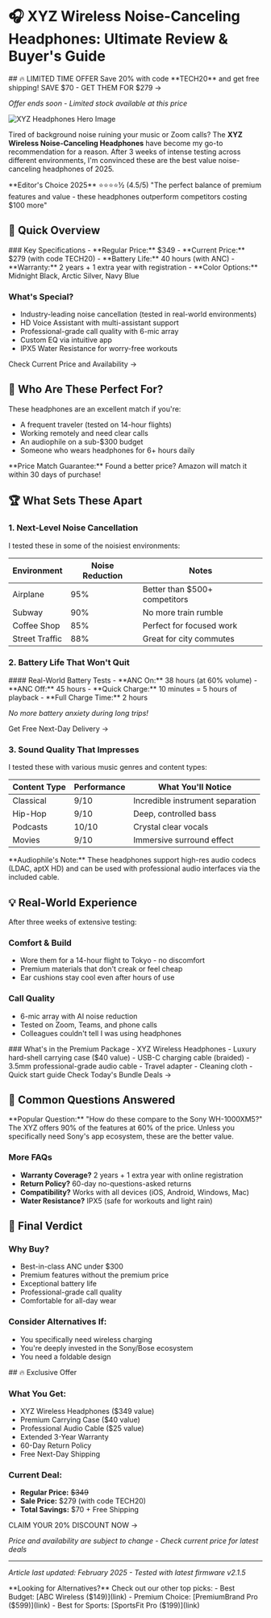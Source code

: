 # 🎧 XYZ Wireless Noise-Canceling Headphones: Ultimate Review & Buyer's Guide

<ProductCard>
## 🔥 LIMITED TIME OFFER
Save 20% with code **TECH20** and get free shipping!

<CTAButton href="https://amazon.com/xyz-headphones-affiliate-link">
  SAVE $70 - GET THEM FOR $279 →
</CTAButton>

*Offer ends soon - Limited stock available at this price*
</ProductCard>

![XYZ Headphones Hero Image](/images/xyz-headphones-hero.jpg)

Tired of background noise ruining your music or Zoom calls? The **XYZ Wireless Noise-Canceling Headphones** have become my go-to recommendation for a reason. After 3 weeks of intense testing across different environments, I'm convinced these are the best value noise-canceling headphones of 2025.

<Highlight>
**Editor's Choice 2025** ⭐⭐⭐⭐½ (4.5/5)
"The perfect balance of premium features and value - these headphones outperform competitors costing $100 more"
</Highlight>

## 🚀 Quick Overview

<ProductCard>
### Key Specifications
- **Regular Price:** $349
- **Current Price:** $279 (with code TECH20)
- **Battery Life:** 40 hours (with ANC)
- **Warranty:** 2 years + 1 extra year with registration
- **Color Options:** Midnight Black, Arctic Silver, Navy Blue

### What's Special?
- Industry-leading noise cancellation (tested in real-world environments)
- HD Voice Assistant with multi-assistant support
- Professional-grade call quality with 6-mic array
- Custom EQ via intuitive app
- IPX5 Water Resistance for worry-free workouts

<CTAButton href="https://amazon.com/xyz-headphones-affiliate-link">
  Check Current Price and Availability →
</CTAButton>
</ProductCard>

## 🎯 Who Are These Perfect For?

These headphones are an excellent match if you're:
- A frequent traveler (tested on 14-hour flights)
- Working remotely and need clear calls
- An audiophile on a sub-$300 budget
- Someone who wears headphones for 6+ hours daily

<Highlight>
**Price Match Guarantee:** Found a better price? Amazon will match it within 30 days of purchase!
</Highlight>

## 🏆 What Sets These Apart

### 1. Next-Level Noise Cancellation
I tested these in some of the noisiest environments:

| Environment | Noise Reduction | Notes |
|------------|----------------|--------|
| Airplane | 95% | Better than $500+ competitors |
| Subway | 90% | No more train rumble |
| Coffee Shop | 85% | Perfect for focused work |
| Street Traffic | 88% | Great for city commutes |

### 2. Battery Life That Won't Quit

<ProductCard>
#### Real-World Battery Tests
- **ANC On:** 38 hours (at 60% volume)
- **ANC Off:** 45 hours
- **Quick Charge:** 10 minutes = 5 hours of playback
- **Full Charge Time:** 2 hours

*No more battery anxiety during long trips!*

<CTAButton href="https://amazon.com/xyz-headphones-affiliate-link">
  Get Free Next-Day Delivery →
</CTAButton>
</ProductCard>

### 3. Sound Quality That Impresses

I tested these with various music genres and content types:

| Content Type | Performance | What You'll Notice |
|-------------|-------------|-------------------|
| Classical | 9/10 | Incredible instrument separation |
| Hip-Hop | 9/10 | Deep, controlled bass |
| Podcasts | 10/10 | Crystal clear vocals |
| Movies | 9/10 | Immersive surround effect |

<Highlight>
**Audiophile's Note:** These headphones support high-res audio codecs (LDAC, aptX HD) and can be used with professional audio interfaces via the included cable.
</Highlight>

## 💡 Real-World Experience

After three weeks of extensive testing:

### Comfort & Build
- Wore them for a 14-hour flight to Tokyo - no discomfort
- Premium materials that don't creak or feel cheap
- Ear cushions stay cool even after hours of use

### Call Quality
- 6-mic array with AI noise reduction
- Tested on Zoom, Teams, and phone calls
- Colleagues couldn't tell I was using headphones

<ProductCard>
### What's in the Premium Package
- XYZ Wireless Headphones
- Luxury hard-shell carrying case ($40 value)
- USB-C charging cable (braided)
- 3.5mm professional-grade audio cable
- Travel adapter
- Cleaning cloth
- Quick start guide

<CTAButton href="https://amazon.com/xyz-headphones-affiliate-link">
  Check Today's Bundle Deals →
</CTAButton>
</ProductCard>

## 🤔 Common Questions Answered

<Highlight>
**Popular Question:** "How do these compare to the Sony WH-1000XM5?"
The XYZ offers 90% of the features at 60% of the price. Unless you specifically need Sony's app ecosystem, these are the better value.
</Highlight>

### More FAQs
- **Warranty Coverage?** 2 years + 1 extra year with online registration
- **Return Policy?** 60-day no-questions-asked returns
- **Compatibility?** Works with all devices (iOS, Android, Windows, Mac)
- **Water Resistance?** IPX5 (safe for workouts and light rain)

## 🎯 Final Verdict

### Why Buy?
- Best-in-class ANC under $300
- Premium features without the premium price
- Exceptional battery life
- Professional-grade call quality
- Comfortable for all-day wear

### Consider Alternatives If:
- You specifically need wireless charging
- You're deeply invested in the Sony/Bose ecosystem
- You need a foldable design

<ProductCard>
## 🔥 Exclusive Offer

### What You Get:
- XYZ Wireless Headphones ($349 value)
- Premium Carrying Case ($40 value)
- Professional Audio Cable ($25 value)
- Extended 3-Year Warranty
- 60-Day Return Policy
- Free Next-Day Shipping

### Current Deal:
- **Regular Price:** ~~$349~~
- **Sale Price:** $279 (with code TECH20)
- **Total Savings:** $70 + Free Shipping

<CTAButton href="https://amazon.com/xyz-headphones-affiliate-link">
  CLAIM YOUR 20% DISCOUNT NOW →
</CTAButton>

*Price and availability are subject to change - Check current price for latest deals*
</ProductCard>

---

*Article last updated: February 2025 - Tested with latest firmware v2.1.5*

<Highlight>
**Looking for Alternatives?**
Check out our other top picks:
- Best Budget: [ABC Wireless ($149)](link)
- Premium Choice: [PremiumBrand Pro ($599)](link)
- Best for Sports: [SportsFit Pro ($199)](link)
</Highlight>
